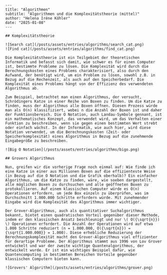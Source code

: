 ```
---
title: "Algorithmen"
subtitle: "Algorithmen und die Komplexitätstheorie (mittel)"
author: "Helena Iréne Köhler"
date: "2025-01-08"
---

## Komplexitätstheorie

![Search cat](/posts/assets/entries/algorithms/search_cat.png)
![Find cat](/posts/assets/entries/algorithms/find_cat.png)

Die Komplexitätstheorie ist ein Teilgebiet der theoretischen Informatik und befasst sich damit, wie schwer es für einen Computer ist, bestimmte Probleme zu lösen. Die Komplexität wird durch die Berechnungskosten eines Problems charakterisiert, also durch den Aufwand, der benötigt wird, um ein Problem zu lösen, sowohl z.B. in Bezug auf die Rechenzeit, als auch auf den Speicherbedarf. Die Komplexität eines Problems hängt von der Effizienz des verwendeten Algorithmus ab.

Zum Beispiel, betrachtet man einen Algorithmus, der versucht, Schrödingers Katze in einer Reihe von Boxen zu finden. Um die Katze zu finden, muss der Algorithmus alle Boxen öffnen. Diesen Prozess würde man als O(n) klassifiziert, wobei n die Anzahl der Boxen ist und daher der Funktionsbereich. Die O Notation, auch Landau-Symbole gennant, ist ein mathematisches Konzept, das verwendet wird, um das Verhalten einer Funktion zu beschreiben, wenn sie gegen einen bestimmten Wert strebt oder einfach wächst. In der Informatik, wie auch hier, wird diese Notation verwendet, um die Berechnungskosten (Zeit- oder Speicherkomplexität) eines Algorithmus in Bezug auf die zunehmende Eingabegröße zu beschreiben.

![Big O Notation](/posts/assets/entries/algorithms/bigo.png)

## Grovers Algorithmus

Nun, greifen wir die vorherige Frage noch einmal auf: Wie finde ich eine Katze in einer aus Millionen Boxen auf die effizienteste Weise (in Bezug auf die O Notation und die Grafik oberhalb)? Ein einfacher Algorithmus, um die Katze zu finden, wäre, wie soeben dargestellt, alle möglichen Boxen zu durchsuchen und alle geöffneten Boxen zu protokollieren. Auf einem klassischen Computer würde es O(n) Operationen erfordern, um jede Box einzeln zu überprüfen, was im Durchschnitt 1.000.000 Schritte erfordern würde. Mit zunehmender Eingabe wird die Komplexität des Algorithmus immer wichtiger.

Der Grover-Algorithmus, auch als quantitativer Suchalgorithmus bekannt, bietet einen quadratischen Vorteil gegenüber dieser Methode, indem er den klassischen Ansatz beschleunigt und nur \( O({\sqrt{n}}) \) Operationen erfordert. Die Anzahl der Operationen wird auf etwa 1.000 Schritte reduziert (n = 1.000.000, O({\sqrt{n}}) = {\sqrt{1.000.000}} = 1.000). Diese erhebliche Reduzierung der Berechnungskomplexität macht den Grover-Algorithmus viel effizienter für derartige Probleme. Der Algorithmus stammt aus 1996 von Lov Grover entwickelt und war der zweite wichtige Quantenalgorithmus, der entwickelt wurde. Er ist ein wichtiges Beispiel dafür, wie Quantencomputing in bestimmten Bereichen Vorteile gegenüber klassischen Computern bieten kann.

![Grovers' Algorithm](/posts/assets/entries/algorithms/grover.png)

```